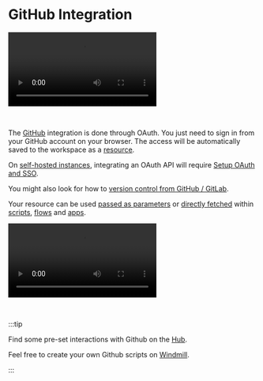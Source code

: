 
# GitHub Integration

<video
    className="border-2 rounded-xl object-cover w-full h-full dark:border-gray-800"
    autoPlay
    loop
    controls
    id="main-video"
    src="/videos/adding_github_resource.mp4"
/>

<br/>

The [GitHub](https://github.com/) integration is done through OAuth. You just need to sign in from your GitHub account on your browser. The access will be automatically saved to the workspace as a [resource](../core_concepts/3_resources_and_types/index.mdx).

On [self-hosted instances](../advanced/1_self_host/index.mdx), integrating an OAuth API will require [Setup OAuth and SSO](../misc/2_setup_oauth/index.mdx).

You might also look for how to [version control from GitHub / GitLab](../advanced/9_deploy_gh_gl/index.md).

<div class="grid grid-cols-2 gap-6 mb-4">
	<DocCard
		title="GitHub / GitLab for Version Control"
		description="Learn how to integrate GitHub / GitLab repositories with your Windmill workspace for effective version control."
		href="/docs/advanced/deploy_gh_gl"
	/>
</div>

Your resource can be used [passed as parameters](../core_concepts/3_resources_and_types/index.mdx#passing-resources-as-parameters-to-scripts-preferred) or [directly fetched](../core_concepts/3_resources_and_types/index.mdx#fetching-them-from-within-a-script-by-using-the-wmill-client-in-the-respective-language) within [scripts](../script_editor/index.mdx), [flows](../flows/1_flow_editor.mdx) and [apps](../apps/0_app_editor/index.mdx).

<video
	className="border-2 rounded-xl object-cover w-full h-full dark:border-gray-800"
	controls
	src="/videos/add_resources_variables.mp4"
/>

<br/>

:::tip

Find some pre-set interactions with Github on the [Hub](https://hub.windmill.dev/integrations/github).

Feel free to create your own Github scripts on [Windmill](../getting_started/00_how_to_use_windmill/index.mdx).

:::
